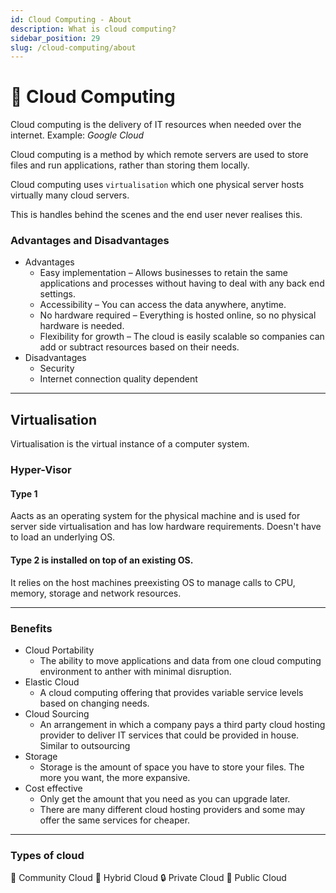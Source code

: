 ```yaml
---
id: Cloud Computing - About
description: What is cloud computing?
sidebar_position: 29
slug: /cloud-computing/about
---
```


#  🤖 Cloud Computing


Cloud computing is the delivery of IT resources when needed over the internet. Example: *Google Cloud*

Cloud computing is a method by which remote servers are used to store files and run applications, rather than storing them locally. 


Cloud computing uses `virtualisation` which one physical server hosts virtually many cloud servers.


This is handles behind the scenes and the end user never realises this.

### Advantages and Disadvantages
- Advantages
    - Easy implementation – Allows businesses to retain the same applications and processes without having to deal with any back end settings.
    - Accessibility – You can access the data anywhere, anytime.
    - No hardware required – Everything is hosted online, so no physical hardware is needed.
    - Flexibility for growth – The cloud is easily scalable so companies can add or subtract resources based on their needs.
- Disadvantages
    - Security
    - Internet connection quality dependent

---
## Virtualisation
Virtualisation is the virtual instance of a computer system.

### Hyper-Visor

#### Type 1 
Aacts as an operating system for the physical machine and is used for server side virtualisation and has low hardware requirements. Doesn't have to load an underlying OS.

#### Type 2 is installed on top of an existing OS.
It relies on the host machines preexisting OS to manage calls to CPU, memory, storage and network resources.

---

### Benefits

- Cloud Portability
    - The ability to move applications and data from one cloud computing environment to anther with minimal disruption.
- Elastic Cloud
    - A cloud computing offering that provides variable service levels based on changing needs.
- Cloud Sourcing
    - An arrangement in which a company pays a third party cloud hosting provider to deliver IT services that could be provided in house. Similar to outsourcing
- Storage
    - Storage is the amount of space you have to store your files. The more you want, the more expansive.
- Cost effective
    - Only get the amount that you need as you can upgrade later.
    - There are many different cloud hosting providers and some may offer the same services for cheaper.

---

### Types of cloud
<ReferenceLink href="cloud-computing/community">🧑 Community Cloud</ReferenceLink>
<ReferenceLink href="cloud-computing/hybrid">🔌 Hybrid Cloud</ReferenceLink>
<ReferenceLink href="cloud-computing/private">🔒 Private Cloud</ReferenceLink>
<ReferenceLink href="cloud-computing/public">📢 Public Cloud</ReferenceLink>